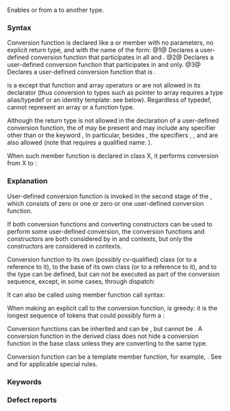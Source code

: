 {{title|User-defined conversion function}}
{{cpp/language/expressions/navbar}}
Enables {{rlp|implicit cast|implicit conversion}} or {{rlp|explicit cast|explicit conversion}} from a {{rlp|class|class type}} to another type.

===Syntax===
Conversion function is declared like a {{rlp|member functions|non-static member function}} or member {{rlp|function template}} with no parameters, no explicit return type, and with the name of the form:
{{sdsc begin}}
{{sdsc|num=1|{{ttb|operator}} {{spar|conversion-type-id}}}}
{{sdsc|num=2|notes={{mark since c++11}}|{{ttb|explicit}} {{ttb|operator}} {{spar|conversion-type-id}}}}
{{sdsc|num=3|notes={{mark since c++20}}|{{ttb|explicit (}} {{spar|expression}} {{ttb|)}} {{ttb|operator}} {{spar|conversion-type-id}}}}
{{sdsc end}}
@1@ Declares a user-defined conversion function that participates in all {{rlp|implicit cast|implicit}} and {{rlp|explicit cast|explicit conversions}}.
@2@ Declares a user-defined conversion function that participates in {{rlp|direct initialization|direct-initialization}} and {{rlp|explicit cast|explicit conversions}} only.
@3@ Declares a user-defined conversion function that is {{rlp|explicit|conditionally explicit}}.

{{spar|conversion-type-id}} is a {{rlp|type#Type naming|type-id}} except that function and array operators {{ttb|[]}} or {{ttb|()}} are not allowed in its declarator (thus conversion to types such as pointer to array requires a type alias/typedef or an identity template: see below). Regardless of typedef, {{spar|conversion-type-id}} cannot represent an array or a function type.

Although the return type is not allowed in the declaration of a user-defined conversion function, the {{spar|decl-specifier-seq}} of {{rlp|declarations#Specifiers|the declaration grammar}} may be present and may include any specifier other than {{spar|type-specifier}} or the keyword {{tt|static}}, In particular, besides {{rlpt|explicit}}, the specifiers {{rlpt|inline}}, {{rlpt|virtual}}{{rev inl|since=c++11|, {{rlpt|constexpr}}}}{{rev inl|since=c++20|, {{rlpt|consteval}}}}, and {{rlpt|friend}} are also allowed (note that {{tt|friend}} requires a qualified name: {{c|friend A::operator B();}}).

When such member function is declared in class X, it performs conversion from X to 
{{spar|conversion-type-id}}:
{{source|1=
struct X
{
    // implicit conversion
    operator int() const { return 7; }
    
    // explicit conversion
    explicit operator int*() const { return nullptr; }
    
    // Error: array operator not allowed in conversion-type-id
//  operator int(*)[3]() const { return nullptr; }
    
    using arr_t = int[3];
    operator arr_t*() const { return nullptr; } // OK if done through typedef
//  operator arr_t () const; // Error: conversion to array not allowed in any case
};

int main()
{
    X x;

    int n = static_cast&lt;int&gt;(x);   // OK: sets n to 7
    int m = x;                     // OK: sets m to 7

    int* p = static_cast&lt;int*&gt;(x); // OK: sets p to null
//  int* q = x; // Error: no implicit conversion

    int (*pa)[3] = x;  // OK
}
}}

===Explanation===
User-defined conversion function is invoked in the second stage of the {{rlp|implicit cast|implicit conversion}}, which consists of zero or one {{rlp|converting constructor}} or zero or one user-defined conversion function.

If both conversion functions and converting constructors can be used to perform some user-defined conversion, the conversion functions and constructors are both considered by {{rlp|overload resolution}} in {{rlp|copy initialization|copy-initialization}} and {{rlp|reference initialization|reference-initialization}} contexts, but only the constructors are considered in {{rlp|direct initialization|direct-initialization}} contexts.
{{source|1=
struct To
{
    To() = default;
    To(const struct From&amp;) {} // converting constructor
};

struct From
{
    operator To() const {return To();} // conversion function
};

int main()
{
    From f;
    To t1(f);  // direct-initialization: calls the constructor
    // Note: if converting constructor is not available, implicit copy constructor
    // will be selected, and conversion function will be called to prepare its argument
    
//  To t2 = f; // copy-initialization: ambiguous
    // Note: if conversion function is from a non-const type, e.g.
    // From::operator To();, it will be selected instead of the ctor in this case
    
    To t3 = static_cast&lt;To&gt;(f); // direct-initialization: calls the constructor
    const To&amp; r = f;            // reference-initialization: ambiguous
}
}}

Conversion function to its own (possibly cv-qualified) class (or to a reference to it), to the base of its own class (or to a reference to it), and to the type {{c|void}} can be defined, but can not be executed as part of the conversion sequence, except, in some cases, through {{rlp|virtual}} dispatch:
{{source|1=
struct D;

struct B
{
    virtual operator D() = 0;
};

struct D : B
{
    operator D() override { return D(); }
};

int main()
{
    D obj;
    D obj2 = obj; // does not call D::operator D()
    B&amp; br = obj;
    D obj3 = br;  // calls D::operator D() through virtual dispatch
}
}}

It can also be called using member function call syntax:
{{source|1=
struct B {};

struct X : B
{
    operator B&amp;() { return *this; };
};

int main()
{
    X x;
    B&amp; b1 = x;                  // does not call X::operatorB&amp;()
    B&amp; b2 = static_cast&lt;B&amp;&gt;(x); // does not call X::operatorB&amp;
    B&amp; b3 = x.operator B&amp;();    // calls X::operatorB&amp;
}
}}

When making an explicit call to the conversion function, {{spar|conversion-type-id}} is greedy: it is the longest sequence of tokens that could possibly form a {{spar|conversion-type-id}} {{rev inl|since=c++11|(including attributes, if any)}}:
{{source|
&amp; x.operator int * a; // error: parsed as &amp; (x.operator int*) a,
                      //           not as &amp; (x.operator int) * a

operator int [[noreturn]] (); // error: noreturn attribute applied to a type
}}

{{rev begin}}
{{rev|since=c++14|
The placeholder {{rlp|auto}} can be used in {{spar|conversion-type-id}}, indicating a {{rlp|function#Return type deduction|deduced return type}}:
{{source|1=
struct X
{
    operator int(); // OK
    operator auto() -&gt; short; // error: trailing return type not part of syntax
    operator auto() const { return 10; } // OK: deduced return type
    operator decltype(auto)() const { return 10l; } // OK: deduced return type
};
}} 
Note: a {{rlp|member template#Conversion function templates|conversion function template}} is not allowed to have a deduced return type.
}}
{{rev end}}

Conversion functions can be inherited and can be {{rlp|virtual}}, but cannot be {{rlp|static}}. A conversion function in the derived class does not hide a conversion function in the base class unless they are converting to the same type.

Conversion function can be a template member function, for example, [[cpp/memory/auto_ptr/operator auto_ptr|{{tt|std::auto_ptr&lt;T&gt;::operator auto_ptr&lt;Y&gt;}}]]. See {{rlp|member template#Conversion function templates|member template}} and {{rlp|template argument deduction#Conversion function template|template argument deduction}} for applicable special rules.

===Keywords===
{{ltt|cpp/keyword/operator}}

===Defect reports===
{{dr list begin}}
{{dr list item|wg=cwg|dr=296|std=C++98|before=conversion functions could be static|after=they cannot be declared static}}
{{dr list item|wg=cwg|dr=2016|std=C++98|before=conversion functions could not specify return types,&lt;br&gt;but the types are present in {{spar|conversion-type-id}}|after=return types cannot be specified in the&lt;br&gt;declaration specifiers of conversion functions}}
{{dr list item|wg=cwg|dr=2175|std=C++11&lt;!-- the same orginial wording in C++98 has no defect because of the absence of attributes --&gt;|before=it was unclear whether the {{c|[[noreturn]]}} in&lt;br&gt;{{c|operator int [[noreturn]] ();}} is parsed as a part of&lt;br&gt;{{spar|noptr-declarator}} (of function declarator) or {{spar|conversion-type-id}}|after=it is parsed as a part of&lt;br&gt;{{spar|conversion-type-id}}}}
{{dr list end}}

{{langlinks|de|es|fr|it|ja|pt|ru|zh}}